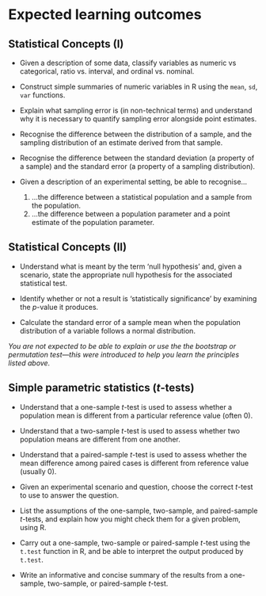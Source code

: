 # Expected learning outcomes

## Statistical Concepts (I)

-   Given a description of some data, classify variables as numeric vs categorical, ratio vs. interval, and ordinal vs. nominal.

-   Construct simple summaries of numeric variables in R using the `mean`, `sd`, `var` functions.

-   Explain what sampling error is (in non-technical terms) and understand why it is necessary to quantify sampling error alongside point estimates.

-   Recognise the difference between the distribution of a sample, and the sampling distribution of an estimate derived from that sample.

-   Recognise the difference between the standard deviation (a property of a sample) and the standard error (a property of a sampling distribution).

-   Given a description of an experimental setting, be able to recognise...

    1. ...the difference between a statistical population and a sample from the population.
    2. ...the difference between a population parameter and a point estimate of the population parameter.

## Statistical Concepts (II)

-   Understand what is meant by the term 'null hypothesis' and, given a scenario, state the appropriate null hypothesis for the associated statistical test.

-   Identify whether or not a result is 'statistically significance' by examining the *p*-value it produces. 

-   Calculate the standard error of a sample mean when the population distribution of a variable follows a normal distribution.

_You are not expected to be able to explain or use the the bootstrap or permutation test---this were introduced to help you learn the principles listed above._

## Simple parametric statistics (*t*-tests)

-   Understand that a one-sample *t*-test is used to assess whether a population mean is different from a particular reference value (often 0).

-   Understand that a two-sample *t*-test is used to assess whether two population means are different from one another. 

-   Understand that a paired-sample *t*-test is used to assess whether the mean difference among paired cases is different from reference value (usually 0). 

-   Given an experimental scenario and question, choose the correct *t*-test to use to answer the question.

-   List the assumptions of the one-sample, two-sample, and paired-sample *t*-tests, and explain how you might check them for a given problem, using R.

-   Carry out a one-sample, two-sample or paired-sample *t*-test using the `t.test` function in R, and be able to interpret the output produced by `t.test`.

-   Write an informative and concise summary of the results from a one-sample, two-sample, or paired-sample *t*-test.

